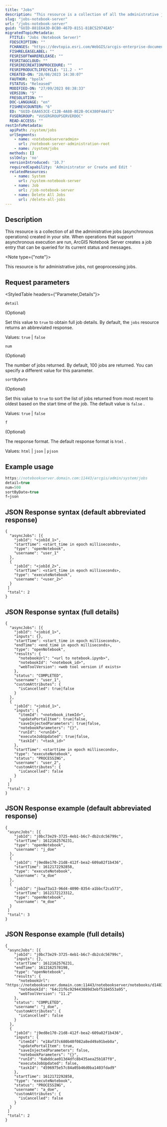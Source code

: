```yaml
---
title: "Jobs"
description: "This resource is a collection of all the administrative jobs (asynchronous operations) created in your site."
slug: "jobs-notebook-server"
url: "/jobs-notebook-server"
guid: "GUID-881E6A3D-BCB0-467D-8151-81BC52974EA5"
migratedTopicMetadata:
  FTITLE: "Jobs (Notebook Server)"
  FDESCRIPTION: ""
  FCHANGES: "https://devtopia.esri.com/WebGIS/arcgis-enterprise-documentation/issues/5143"
  FISHRELEASELABEL: ""
  FESRISOFTWARERELEASE: ""
  FESRITAGCLOUD: ""
  FESRIRECREATIONPROCEDURE: ""
  FESRIPRODUCTLIFECYCLE: "11.2 - *"
  CREATED-ON: "28/08/2023 14:30:07"
  FAUTHOR: "bpolk"
  FSTATUS: "Released"
  MODIFIED-ON: "27/09/2023 08:38:33"
  VERSION: "5"
  FRESOLUTION: ""
  DOC-LANGUAGE: "en"
  FISHREVCOUNTER: "6"
  ED: "GUID-EAA653CE-C12B-4A88-8E2B-0C4380F4A471"
  FUSERGROUP: "VUSERGROUPSERVERDOC"
  READ-ACCESS: ""
restInfoMetadata:
  apiPath: /system/jobs
  urlSegments:
    - name: <notebookserveradmin>
      url: /notebook-server-administration-root
    - name: /system/jobs
  methods: []
  sslOnly: 'no'
  versionIntroduced: '10.7'
  requiredCapability: 'Administrator or Create and Edit '
  relatedResources:
    - name: System
      url: /system-notebook-server
    - name: Job
      url: /job-notebook-server
    - name: Delete All Jobs
      url: /delete-all-jobs
---
```


## Description

This resource is a collection of all the administrative jobs (asynchronous operations) created in your site. When operations that support asynchronous execution are run, ArcGIS Notebook Server creates a job entry that can be queried for its current status and messages.

<Note type={"note"}>

This resource is for administrative jobs, not geoprocessing jobs.

</Note>

##  Request parameters

<StyledTable headers={"Parameter,Details"}>

<StyledTableRow>

<StyledTableCell cellStyle="markdown">

`detail` 

(Optional)

</StyledTableCell>

<StyledTableCell cellStyle="markdown">

Set this value to `true`  to obtain full job details. By default, the `jobs`  resource returns an abbreviated response.

Values: `true`  \| `false` 

</StyledTableCell>

</StyledTableRow>

<StyledTableRow>

<StyledTableCell cellStyle="markdown">

`num` 

(Optional)

</StyledTableCell>

<StyledTableCell cellStyle="markdown">

The number of jobs returned. By default, 100 jobs are returned. You can specify a different value for this parameter.

</StyledTableCell>

</StyledTableRow>

<StyledTableRow>

<StyledTableCell cellStyle="markdown">

`sortByDate` 

(Optional)

</StyledTableCell>

<StyledTableCell cellStyle="markdown">

Set this value to `true`  to sort the list of jobs returned from most recent to oldest based on the start time of the job. The default value is `false` .

Values: `true`  \| `false` 

</StyledTableCell>

</StyledTableRow>

<StyledTableRow>

<StyledTableCell cellStyle="markdown">

`f` 

(Optional)

</StyledTableCell>

<StyledTableCell cellStyle="markdown">

The response format. The default response format is `html` .

Values: `html`  \| `json`  \| `pjson` 

</StyledTableCell>

</StyledTableRow>

</StyledTable>

## Example usage

```javascript
https://notebookserver.domain.com:11443/arcgis/admin/system/jobs
detail=true
num=500
sortByDate=true
f=json

```

 

## JSON Response syntax (default abbreviated response)

```other
{
  "asyncJobs": [{
    "jobId": "<jobId_1>",
    "startTime": <start_time in epoch milliseconds>,
    "type": "openNotebook",
    "username": "user_1"
  },
  {
    "jobId": "<jobId_2>",
    "startTime": <start_time in epoch milliseconds>,
    "type": "executeNotebook",
    "username": "<user_2>"
  }
 ]
 "total": 2
}
```

 

## JSON Response syntax (full details)

```other
{
  "asyncJobs": [{
    "jobId": "<jobid_1>",
    "inputs": {},
    "startTime": <start_time in epoch milliseconds>,
    "endTime": <end_time in epoch milliseconds>,
    "type": "openNotebook",
    "results": {
      "notebookUrl": "<url to notebook.ipynb>",
      "notebookId": "<notebook_id>",
      "webToolVersion": <web tool version if exists>
    },
    "status": "COMPLETED",
    "username": "user_1",
    "customAttributes": {
      "isCancelled": true|false
    }
  },
  {
    "jobId": "<jobid_1>",
    "inputs": {
      "itemId": "<notebook_itemId>",
      "updatePortalItem": true|false,
      "saveInjectedParameters": true|false,
      "notebookParameters": "{}",
      "runId": "<runId>",
      "executeJobUpdated": true|false,
      "taskId": "<task_id>"
    },
    "startTime": <starttime in epoch milliseconds>,
    "type": "executeNotebook",
    "status": "PROCESSING",
    "username": "user_2",
    "customAttributes": {
      "isCancelled": false
    }
  }
 ]
 "total": 2
}
```

 

## JSON Response example (default abbreviated response)

```other
{
 "asyncJobs": [{
    "jobId": "j0bc73e29-3725-4eb1-b6c7-db2cdc56799c",
    "startTime": 1612162576231,
    "type": "openNotebook",
    "username": "j_doe"
  },
  {
    "jobId": "j9ed8e170-21d8-412f-bea2-609a82f1b436",
    "startTime": 1612172292858,
    "type": "executeNotebook",
    "username": "a_doe"
  },
  {
    "jobId": "jbaa73a13-96d4-4090-8354-a1bbcf2ca573",
    "startTime": 1612172123312,
    "type": "openNotebook",
    "username": "m_doe"
  }
 ]
 "total": 3
}
```

 

## JSON Response example (full details)

```other
{
 "asyncJobs": [{
    "jobId": "j0bc73e29-3725-4eb1-b6c7-db2cdc56799c",
    "inputs": {},
    "startTime": 1612162576231,
    "endTime": 1612162578198,
    "type": "openNotebook",
    "results": {
      "notebookUrl": "https://notebookserver.domain.com:11443/notebookserver/notebooks/d1483e6f189f4c2190ce8a15dad6e91c/notebooks/newnb9970c07397334a6980829c53895b68d5.ipynb",
      "notebookId": "64c21f6c929443089d3ebf5184553a95",
      "webToolVersion": "11.2"
    },
    "status": "COMPLETED",
    "username": "j_doe",
    "customAttributes": {
      "isCancelled": false
    }
  },
  {
    "jobId": "j9ed8e170-21d8-412f-bea2-609a82f1b436",
    "inputs": {
      "itemId": "e18af37c680b40f082a8ed49a91beb0a",
      "updatePortalItem": true,
      "saveInjectedParameters": false,
      "notebookParameters": "{}",
      "runId": "6abddcae013d4dfc8b435aea25b187f0",
      "executeJobUpdated": false,
      "taskId": "4596975e57c84a05b46d0ba1403fdad9"
    },
    "startTime": 1612172292858,
    "type": "executeNotebook",
    "status": "PROCESSING",
    "username": "a_doe",
    "customAttributes": {
      "isCancelled": false
    }
  }
 ]
 "total": 2
}
```

 
